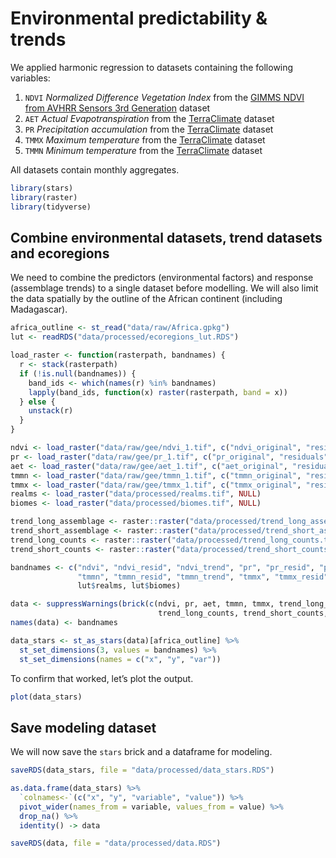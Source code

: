 # Environmental predictability & trends

We applied harmonic regression to datasets containing the following variables:

1. `NDVI` *Normalized Difference Vegetation Index* from the [GIMMS NDVI from AVHRR Sensors 3rd Generation](https://developers.google.com/earth-engine/datasets/catalog/NASA_GIMMS_3GV0) dataset
1. `AET` *Actual Evapotranspiration* from the [TerraClimate](https://developers.google.com/earth-engine/datasets/catalog/IDAHO_EPSCOR_TERRACLIMATE) dataset
1. `PR` *Precipitation accumulation* from the [TerraClimate](https://developers.google.com/earth-engine/datasets/catalog/IDAHO_EPSCOR_TERRACLIMATE) dataset
1. `TMMX` *Maximum temperature* from the [TerraClimate](https://developers.google.com/earth-engine/datasets/catalog/IDAHO_EPSCOR_TERRACLIMATE) dataset
1. `TMMN` *Minimum temperature* from the [TerraClimate](https://developers.google.com/earth-engine/datasets/catalog/IDAHO_EPSCOR_TERRACLIMATE) dataset

All datasets contain monthly aggregates.

```r
library(stars)
library(raster)
library(tidyverse)
```

## Combine environmental datasets, trend datasets and ecoregions

We need to combine the predictors (environmental factors) and response (assemblage trends) to a single dataset before modelling. We will also limit the data spatially by the outline of the African continent (including Madagascar).

```r
africa_outline <- st_read("data/raw/Africa.gpkg")
lut <- readRDS("data/processed/ecoregions_lut.RDS")

load_raster <- function(rasterpath, bandnames) {
  r <- stack(rasterpath)
  if (!is.null(bandnames)) {
    band_ids <- which(names(r) %in% bandnames)
    lapply(band_ids, function(x) raster(rasterpath, band = x))
  } else {
    unstack(r)
  }
}

ndvi <- load_raster("data/raw/gee/ndvi_1.tif", c("ndvi_original", "residuals", "slope"))
pr <- load_raster("data/raw/gee/pr_1.tif", c("pr_original", "residuals", "slope"))
aet <- load_raster("data/raw/gee/aet_1.tif", c("aet_original", "residuals", "slope"))
tmmn <- load_raster("data/raw/gee/tmmn_1.tif", c("tmmn_original", "residuals", "slope"))
tmmx <- load_raster("data/raw/gee/tmmx_1.tif", c("tmmx_original", "residuals", "slope"))
realms <- load_raster("data/processed/realms.tif", NULL)
biomes <- load_raster("data/processed/biomes.tif", NULL)

trend_long_assemblage <- raster::raster("data/processed/trend_long_assemblage.tif")
trend_short_assemblage <- raster::raster("data/processed/trend_short_assemblage.tif")
trend_long_counts <- raster::raster("data/processed/trend_long_counts.tif")
trend_short_counts <- raster::raster("data/processed/trend_short_counts.tif")

bandnames <- c("ndvi", "ndvi_resid", "ndvi_trend", "pr", "pr_resid", "pr_trend", "aet", "aet_resid", "aet_trend", 
               "tmmn", "tmmn_resid", "tmmn_trend", "tmmx", "tmmx_resid", "tmmx_trend", "trend_long", "trend_short", "count_long", "count_short",
               lut$realms, lut$biomes)

data <- suppressWarnings(brick(c(ndvi, pr, aet, tmmn, tmmx, trend_long_assemblage, trend_short_assemblage, 
                                 trend_long_counts, trend_short_counts, realms, biomes)))
names(data) <- bandnames

data_stars <- st_as_stars(data)[africa_outline] %>%
  st_set_dimensions(3, values = bandnames) %>%
  st_set_dimensions(names = c("x", "y", "var"))
```

To confirm that worked, let's plot the output.

```r
plot(data_stars)
```

## Save modeling dataset

We will now save the `stars` brick and a dataframe for modeling.

```r
saveRDS(data_stars, file = "data/processed/data_stars.RDS")

as.data.frame(data_stars) %>%
  `colnames<-`(c("x", "y", "variable", "value")) %>%
  pivot_wider(names_from = variable, values_from = value) %>%
  drop_na() %>%
  identity() -> data

saveRDS(data, file = "data/processed/data.RDS")
```

